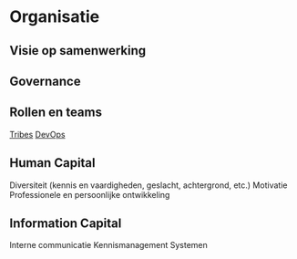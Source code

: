 # Organisatie

## Visie op samenwerking

## Governance

## Rollen en teams
[Tribes](https://techbeacon.com/teams-tribes-creating-one-team-culture-devops)
[DevOps](https://en.wikipedia.org/wiki/DevOps)

## Human Capital

Diversiteit (kennis en vaardigheden, geslacht, achtergrond, etc.)
Motivatie
Professionele en persoonlijke ontwikkeling

## Information Capital

Interne communicatie
Kennismanagement
Systemen
